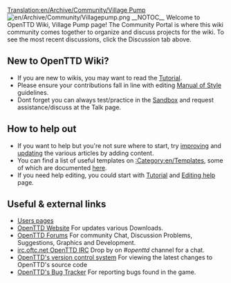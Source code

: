 [[Translation:en/Archive/Community/Village Pump]]
[[File:en/Archive/Community/Villagepump.png|right]]
__NOTOC__
Welcome to OpenTTD Wiki, Village Pump page! The Community Portal is where this wiki community comes together to organize and discuss projects for the wiki. To see the most recent discussions, click the Discussion tab above.


==New to OpenTTD Wiki? == 
* If you are new to wikis, you may want to read the [[en/Tutorial|Tutorial]].
* Please ensure your contributions fall in line with editing [[en/Wiki/Manual of Style|Manual of Style]] guidelines.
* Dont forget you can always test/practice in the [https://wiki.staging.openttd.org Sandbox] and request assistance/discuss at the Talk page.


==How to help out==
* If you want to help but you're not sure where to start, try [[:Category:en/Articles to be expanded|improving]] and [[:Category:en/Articles to be updated|updating]] the various articles by adding content. 
* You can find a list of useful templates on [[:Category:en/Templates]], some of which are documented [[en/Wiki/Templates|here]].
* If you need help editing, you could start with [[en/Tutorial|Tutorial]] and [[en/Editing help|Editing help]] page.


== Useful & external links ==
* [[:Category:en/Users|Users pages]]
* [http://www.openttd.org/ OpenTTD Website] For updates various Downloads.
* [http://forum.openttd.org/ OpenTTD Forums] For community Chat, Discussion Problems, Suggestions, Graphics and Development.
* [irc://irc.oftc.net/openttd irc.oftc.net OpenTTD  IRC] Drop by on ''#openttd'' channel for a chat.
* [http://vcs.openttd.org/svn/ OpenTTD's version control system] For viewing the latest changes to OpenTTD's source code
* [http://bugs.openttd.org/ OpenTTD's Bug Tracker] For reporting bugs found in the game.

